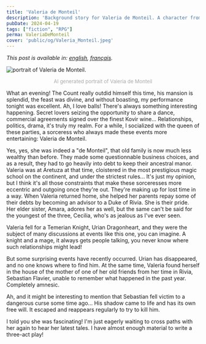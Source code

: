 ```yaml
---
title: 'Valeria de Monteil'
description: 'Background story for Valeria de Monteil. A character from the Witcher Role playing game I am running.'
pubDate: 2024-04-19
tags: ["fiction", "RPG"]
perma: ValeriaDeMonteil
cover: 'public/og/Valeria_Monteil.jpeg'
---
```


*This post is available in: [english](/posts/ValeriaDeMonteil/), [français](/posts/ValeriaDeMonteil/fr/).*

<Image 
    src={valeria} 
    class="img-50 img-mobile"
    alt="portrait of Valeria de Monteil."
/>

<p style="
    text-align: center;
    font-size: small;
    color: darkgray;
">AI generated portrait of Valeria de Monteil</p>

  
What an evening! The Count really outdid himself this time, his mansion is splendid, the feast was divine, and without boasting, my performance tonight was excellent. Ah, I love balls! There's always something interesting happening. Secret lovers seizing the opportunity to share a dance, commercial agreements signed over the finest Kovir wine... Relationships, politics, drama, it's truly my realm. For a while, I socialized with the queen of these parties, a sorceress who always made these events more entertaining: Valeria de Monteil.

Yes, yes, she was indeed a "de Monteil", that old family is now much less wealthy than before. They made some questionnable business choices, and as a result, they had to go heavily into debt to keep their ancestral manor. Valeria was at Aretuza at that time, cloistered in the most prestigious magic school on the continent, and under the strictest rules... It's just my opinion, but I think it's all those constraints that make these sorceresses more eccentric and outgoing once they're out. They're making up for lost time in a way. When Valeria returned home, she helped her parents repay some of their debts by becoming an advisor to a Duke of Rivia. She is their pride. Her elder sister, Amara, adores her as well, but the same can't be said for the youngest of the three, Cecilia, who's as jealous as I've ever seen.

Valeria fell for a Temerian Knight, Urian Dragonheart, and they were the subject of many discussions at events like this one, you can imagine. A knight and a mage, it always gets people talking, you never know where such relationships might lead!

But some surprising events have recently occurred. Urian has disappeared, and no one knows where to find him. At the same time, Valeria found herself in the house of the mother of one of her old friends from her time in Rivia, Sebastian Flavier, unable to remember what happened in the past year. Completely amnesic.

Ah, and it might be interesting to mention that Sebastian fell victim to a dangerous curse some time ago... His shadow came to life and has its own free will. It escaped and reappears regularly to try to kill him.

I told you she was fascinating! I'm just eagerly waiting to cross paths with her again to hear her latest tales. I have almost enough material to write a three-act play!